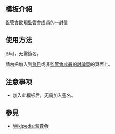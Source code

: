 <includeonly><!-- 在這裡加入模板的保護標識 --></includeonly><noinclude>{{Documentation subpage}}</noinclude>
<!-- 在本行下編輯模板說明 -->
== 模板介紹 ==
監管會致現監管會成員的一封信

== 使用方法 ==
{{tls|監管會致現監管會成員的一封信}}即可，无需簽名。

請勿把{{tls|監管會致現監管會成員的一封信}}加入到[[Wikipedia:什麼是條目|條目]]或非[[Wikipedia:用戶頁#我的用户对话页上可以放些什么内容？|監管會成員的討論頁]]的頁面上。

== 注意事项 ==
* 加入此模板后，无需加入签名。

== 參見 ==
* [[Wikipedia:监管会]]

<includeonly>